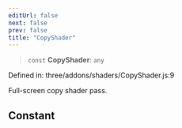 ```yaml
---
editUrl: false
next: false
prev: false
title: "CopyShader"
---
```


> `const` **CopyShader**: `any`

Defined in: three/addons/shaders/CopyShader.js:9

Full-screen copy shader pass.

## Constant
